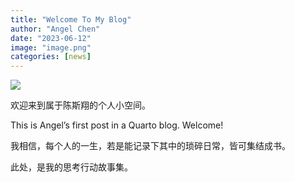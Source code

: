 ```yaml
---
title: "Welcome To My Blog"
author: "Angel Chen"
date: "2023-06-12"
image: "image.png"
categories: [news]
---
```


![](image.png)

欢迎来到属于陈斯翔的个人小空间。

This is Angel's first post in a Quarto blog. Welcome!

我相信，每个人的一生，若是能记录下其中的琐碎日常，皆可集结成书。

此处，是我的思考行动故事集。
